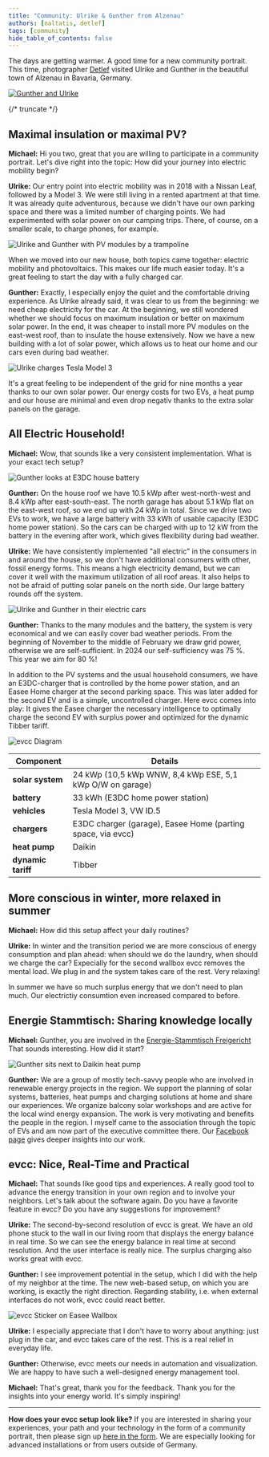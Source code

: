 ```yaml
---
title: "Community: Ulrike & Gunther from Alzenau"
authors: [naltatis, detlef]
tags: [community]
hide_table_of_contents: false
---
```


The days are getting warmer.
A good time for a new community portrait.
This time, photographer [Detlef](https://hee.se) visited Ulrike and Gunther in the beautiful town of Alzenau in Bavaria, Germany.

[![Gunther and Ulrike](./gunther-ulrike.webp)](/en/blog/2025/04/26/ulrike-und-gunther-aus-alzenau)

{/* truncate */}

## Maximal insulation or maximal PV?

**Michael:** Hi you two, great that you are willing to participate in a community portrait.
Let's dive right into the topic: How did your journey into electric mobility begin?

**Ulrike:** Our entry point into electric mobility was in 2018 with a Nissan Leaf, followed by a Model 3.
We were still living in a rented apartment at that time.
It was already quite adventurous, because we didn't have our own parking space and there was a limited number of charging points.
We had experimented with solar power on our camping trips.
There, of course, on a smaller scale, to charge phones, for example.

![Ulrike and Gunther with PV modules by a trampoline](./ulrike-und-gunther-mit-pv-modulen-an-trompolin.webp)

When we moved into our new house, both topics came together: electric mobility and photovoltaics.
This makes our life much easier today.
It's a great feeling to start the day with a fully charged car.

**Gunther:** Exactly, I especially enjoy the quiet and the comfortable driving experience.
As Ulrike already said, it was clear to us from the beginning: we need cheap electricity for the car.
At the beginning, we still wondered whether we should focus on maximum insulation or better on maximum solar power.
In the end, it was cheaper to install more PV modules on the east-west roof, than to insulate the house extensively.
Now we have a new building with a lot of solar power, which allows us to heat our home and our cars even during bad weather.

![Ulrike charges Tesla Model 3](./ulrike-lädt-tesla-model-3.webp)

It's a great feeling to be independent of the grid for nine months a year thanks to our own solar power.
Our energy costs for two EVs, a heat pump and our house are minimal and even drop negativ thanks to the extra solar panels on the garage.

## All Electric Household!

**Michael:** Wow, that sounds like a very consistent implementation.
What is your exact tech setup?

![Gunther looks at E3DC house battery](./gunther-schaut-auf-e3dc-hauskraftwerk.webp)

**Gunther:** On the house roof we have 10.5 kWp after west-north-west and 8.4 kWp after east-south-east.
The north garage has about 5.1 kWp flat on the east-west roof, so we end up with 24 kWp in total.
Since we drive two EVs to work, we have a large battery with 33 kWh of usable capacity (E3DC home power station).
So the cars can be charged with up to 12 kW from the battery in the evening after work, which gives flexibility during bad weather.

**Ulrike:** We have consistently implemented "all electric" in the consumers in and around the house, so we don't have additional consumers with other, fossil energy forms. 
This means a high electricity demand, but we can cover it well with the maximum utilization of all roof areas.
It also helps to not be afraid of putting solar panels on the north side.
Our large battery rounds off the system.

![Ulrike and Gunther in their electric cars](./ulrike-und-gunther-in-ihren-autos.webp)

**Gunther:** Thanks to the many modules and the battery, the system is very economical and we can easily cover bad weather periods.
From the beginning of November to the middle of February we draw grid power, otherwise we are self-sufficient.
In 2024 our self-sufficiency was 75 %.
This year we aim for 80 %!

In addition to the PV systems and the usual household consumers, we have an E3DC-charger that is controlled by the home power station, and an Easee Home charger at the second parking space. 
This was later added for the second EV and is a simple, uncontrolled charger.
Here evcc comes into play: It gives the Easee charger the necessary intelligence to optimally charge the second EV with surplus power and optimized for the dynamic Tibber tariff.

![evcc Diagram](./ulrike-gunther-diagram.svg)


| Component | Details |
|------------|---------|
| **solar system** | 24 kWp (10,5 kWp WNW, 8,4 kWp ESE, 5,1 kWp O/W on garage) |
| **battery** | 33 kWh (E3DC home power station) |
| **vehicles** | Tesla Model 3, VW ID.5 |
| **chargers** | E3DC charger (garage), Easee Home (parting space, via evcc) |
| **heat pump** | Daikin |
| **dynamic tariff** | Tibber |

## More conscious in winter, more relaxed in summer

**Michael:** How did this setup affect your daily routines?

**Ulrike:** In winter and the transition period we are more conscious of energy consumption and plan ahead: when should we do the laundry, when should we charge the car?
Expecially for the second wallbox evcc removes the mental load.
We plug in and the system takes care of the rest.
Very relaxing!

In summer we have so much surplus energy that we don't need to plan much.
Our electrictiy consumtion even increased compared to before.

## Energie Stammtisch: Sharing knowledge locally

**Michael:** Gunther, you are involved in the [Energie-Stammtisch Freigericht](https://www.energie-stammtisch-freigericht.de)
That sounds interesting.
How did it start?

![Gunther sits next to Daikin heat pump](./gunther-sitzt-neben-daikin-wärmepumpe.webp)

**Gunther:** We are a group of mostly tech-savvy people who are involved in renewable energy projects in the region.
We support the planning of solar systems, batteries, heat pumps and charging solutions at home and share our experiences.
We organize balcony solar workshops and are active for the local wind energy expansion.
The work is very motivating and benefits the people in the region.
I myself came to the association through the topic of EVs and am now part of the executive committee there.
Our [Facebook page](https://www.facebook.com/share/1RU91S4CHT/) gives deeper insights into our work.

## evcc: Nice, Real-Time and Practical

**Michael:** That sounds like good tips and experiences.
A really good tool to advance the energy transition in your own region and to involve your neighbors.
Let's talk about the software again.
Do you have a favorite feature in evcc?
Do you have any suggestions for improvement?

**Ulrike:** The second-by-second resolution of evcc is great.
We have an old phone stuck to the wall in our living room that displays the energy balance in real time.
So we can see the energy balance in real time at second resolution.
And the user interface is really nice.
The surplus charging also works great with evcc.

**Gunther:** I see improvement potential in the setup, which I did with the help of my neighbor at the time.
The new web-based setup, on which you are working, is exactly the right direction.
Regarding stability, i.e. when external interfaces do not work, evcc could react better.

![evcc Sticker on Easee Wallbox](./evcc-sticker-auf-easee-wallbox.webp)

**Ulrike:** I especially appreciate that I don't have to worry about anything: just plug in the car, and evcc takes care of the rest.
This is a real relief in everyday life.

**Gunther:** Otherwise, evcc meets our needs in automation and visualization.
We are happy to have such a well-designed energy management tool.

**Michael:** That's great, thank you for the feedback.
Thank you for the insights into your energy world.
It's simply inspiring!

---

**How does your evcc setup look like?**
If you are interested in sharing your experiences, your path and your technology in the form of a community portrait, then please sign up [here in the form](https://airtable.com/appDI3xIiev1DOpMY/shrW1zGH26KElfZOK).
We are especially looking for advanced installations or from users outside of Germany.


